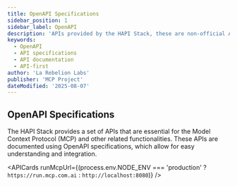 ```yaml
---
title: OpenAPI Specifications
sidebar_position: 1
sidebar_label: OpenAPI
description: 'APIs provided by the HAPI Stack, these are non-official APIs but have been tested and are used in the MCP project.'
keywords:
  - OpenAPI
  - API specifications
  - API documentation
  - API-first
author: 'La Rebelion Labs'
publisher: 'MCP Project'
dateModified: '2025-08-07'
---
```


## OpenAPI Specifications

The HAPI Stack provides a set of APIs that are essential for the Model Context Protocol (MCP) and other related functionalities. These APIs are documented using OpenAPI specifications, which allow for easy understanding and integration.

<APICards runMcpUrl={(process.env.NODE_ENV === 'production' ? `https://run.mcp.com.ai` : `http://localhost:8080`)} />

